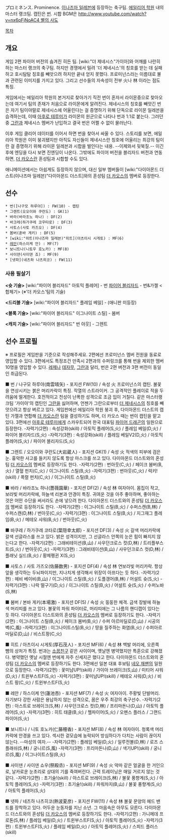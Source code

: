 プロミネンス. Prominence. [[이나즈마 일레븐]]에 등장하는 축구팀.
[[에일리어 학원]] 내의 마스터 랭크팀. 캡틴은 [[나구모 하루야|번]]. 시합 BGM은 [[http://www.youtube.com/watch?v=nx6pFjNoAC4 별의 사도]]

[[목차]]

== 개요 ==

게임 2편 파이어 버전의 숨겨진 히든 팀. [wiki:"더 제네시스"가이아]와 어깨를 나란히 하는 마스터 랭크의 축구팀. 하지만 경쟁에서 밀려 '더 제네시스'의 칭호를 받는 데 실패하고 호시탐탐 칭호를 빼앗으려 하지만 끝내 얻지 못했다. 프로미넌스라는 이름대로 불과 관련된 이미지를 가지고 있다. 그리고 선수들의 자속성이 전부 火나 林 이라는 점도 특징.

게임에서는 에일리아 학원의 본거지로 찾아가기 직전 번이 혼자서 라이몬중으로 찾아오는데 여기서 팀의 존재가 처음으로 라이몬에게 알려진다. 제네시스의 칭호를 빼앗긴 번은 자기 팀이야말로 제네시스에 어울린다는 걸 증명하기 위해 단독으로 라이몬 일레븐을 습격하는데, 이때 [[아후로 테루미]]가 라이몬의 원군으로 나타나 번과 1:1로 붙는다. 그러던 중 [[키야마 히로토|그란]]과 제네시스 멤버가 난입하고 결국 번은 어쩔 수 없이 물러난다.

이후 게임 클리어 데이터를 이어서 하면 번을 찾아서 싸울 수 있다. 스토리를 보면, 에일리아 학원은 이미 붕괴됐지만 아직도 자신들이 제네시스란 칭호에 어울리는 최강의 팀이란 걸 증명하기 위해 라이몬 일레븐과 시합을 벌인다는 내용. --이제와서 뒷북질.-- 이긴 후에 엔딩을 다시 보면 진엔딩이 나온다. 그밖에도 파이어 버전을 블리자드 버전과 연동하면, [[더 카오스]]란 혼성팀과 시합할 수도 있다.

애니메이션에서는 아쉽게도 등장하지 않으며, 대신 일부 멤버들이 [wiki:"다이아몬드 더스트(이나즈마 일레븐)"다이아몬드 더스트]와의 혼성팀 [[더 카오스]]의 멤버로 등장한다.

== 선수 ==
 * 번([나구모 하루야]) : FW(10) - 캡틴
 * 그렌트(오오이와 쿠란도) : GK(1)
 * 바라(바라조노 하나) : DF(2)
 * 바크레(하가쿠레 코우타로) : DF(3)
 * 사토스(사토 카즈오) : DF(4)
 * 봄버(혼바 게키) : DF(5)
 * [wiki:"히트(이나즈마 일레븐)"히트](아츠이시 시게토) : MF(6)
 * [[레안]](하스이케 안) : MF(7)
 * 보니트나(니토우 호노카) : MF(8)
 * 사이덴(사이덴 죠) : MF(9)
 * [넷파](네츠하 나츠히코) : FW(11)

=== 사용 필살기 ===
'''<슛 기술>'''
[wiki:"파이어 블리자드" 아토믹 플레어] - 번
[[파이어 블리자드]] - 번&가젤 <합체기> (※'더 카오스'팀의 기술) 

'''<드리블 기술>'''
[wiki:"파이어 블리자드" 플레임 베일] - (애니판 미등장)

'''<블록 기술>'''
[wiki:"파이어 블리자드" 이그나이트 스틸] - 봄버

'''<캐치 기술>'''
[wiki:"파이어 블리자드" 번 아웃] - 그렌트
== 선수 프로필 ==
※ 프로필은 게임판을 기준으로 작성해주세요. 2편에선 프로미넌스 멤버 전원을 동료로 영입할 수 있다. 3편에서도 특정조건 만족시 2편과의 수퍼링크를 통해 번을 제외한 멤버 10명을 영입할 수 있다. [[레제]]나 [[데자무]], [[그란]]과 달리, 번은 2편 버전과 3편 버전이 동일인 취급된다.

■ 번 / 나구모 하루야(南雲晴矢) - 포지션 FW(10) / 속성 火
프로미넌스의 캡틴. 불꽃을 연상시키는 붉은 머리카락이 특징. 작열의 스트라이커. 그 공격적인 플레이로 적을 두려움에 떨게한다. 호전적이고 천성이 난폭한 성격으로 조금 입이 거칠다. 같은 마스터랭크팀 '가이아'의 캡틴인 [[그란]]을 싫어하며, 언젠가 그란으로부터 [[더 제네시스]]의 칭호를 빼앗으려고 항상 벼르고 있다. 게임판에선 에일리아 학원 붕괴 후, 다이아몬드 더스트의 캡틴 가젤과 연합해 [[더 카오스]]란 팀을 결성하기도 하며, 더 카오스 때는 번이 캡틴을 맡고 있다. 3편에선 [[아후로 테루미]]에게 스카우트되어 한국 대표팀 [[파이어 드래곤]]의 일원으로 등장한다.
-자력기(2편) : 속성강화(skill) / 아토믹 플레어(S,火) / 플레임 베일(D,火) / 파이어 블리자드(S,火)
-자력기(3편) : 속성강화(skill) / 플레임 베일V2(D,火) / 아토믹 플레어(S,火) / 파이어 블리자드(S,火)

■ 그렌트 / 오오이와 쿠란도(大岩蔵人) - 포지션 GK(1) / 속성 火
적색의 피부에 검은 눈. 흉악한 사고를 들키지 않도록 항상 마스크를 쓰고 있다. 다이아몬드 더스트와의 혼성팀 [[더 카오스]]의 멤버로 등장하기도 한다.
-자력기(2편) : 번아웃(C,火) / 페이크 붐버(B,火) / 열혈 펀치(C,火) / 이그나이트 스틸(B,火)
-자력기(3편) : 번아웃(C,火) / 럭키!(skill) / 폭렬 펀치(C,火) / 이그나이트 스틸(B,火)

■ 바라 / 바라조노 하나(薔薇園華) - 포지션 DF(2) / 속성 林
여자아이. 몸집이 작고, 보라빛 머리카락에, 하늘색 리본과 안경이 특징. 귀여운 것을 아주 좋아하며, 좋아하는 것은 어떤 수단을 써서라도 손에 넣으려 한다.  다이아몬드 더스트와의 혼성팀 [[더 카오스]]의 멤버로 등장하기도 한다.
-자력기(2편) : 이그나이트 스틸(B,火) / 수퍼스캔(B,林) / 수퍼스캔(D,林) / 번아웃(C,火)
-자력기(3편) : 이그나이트 스틸(B,火) / 지그재그 플레임(B,火) / 메테오 샤워(B,火) / 번아웃(C,火)

■ 바쿠레 / 하가쿠레 코타로(葉隠幸太郎) - 포지션 DF(3) / 속성 火
갈색 머리카락에 갈색 선글라스를 쓰고 있다. 밝은 성격이지만, 그 선글라스 안쪽의 눈은 힘이 빠지지 않는다고 한다.
-자력기(2편) : 그래비테이션(B,山) / 사우던크로스 컷(D,林) / 트리플부스트(S,火) / 번아웃(C,火)
-자력기(3편) : 그래비테이션(B,山) / 사우던크로스 컷(D,林) / 플래닛 실드(B,火) / 황제펭귄 X(S,火)

■ 사토스 / 사토 가즈오(佐藤数男) - 포지션 DF(4) / 속성 林
연보라빛 머리카락. 항상 앞을 생각하는 두뇌파이지만, 지나치게 생각해서 위장이 아프다는 듯 하다.
-자력기(2편) : 헤비 베이비(B,山) / 이그나이트 스틸(B,火) / 도플갱어(B,林) / 어설트 슛(S,火)
-자력기(3편) : 나락 떨구기(D,火) / 이그나이트 스틸(B,火) / 어설트 슛(S,火) / 수퍼노바(S,林)

■ 봄버 / 본바 게키(本場激) - 포지션 DF(5) / 속성 火
뚱뚱한 체격. 금색 장발에 하늘색 머리띠를 쓰고 있다. 불꽃의 파워 파이터로, 머리띠에는 그 나름의 핸디캡이 있다는 듯 하다.  다이아몬드 더스트와의 혼성팀 [[더 카오스]]의 멤버로 등장하기도 한다.
-자력기(2편) : 이그나이트 스틸(B,火) / 페이크 봄버(B,火) / 수퍼 아르마딜로(D,山) / 시공의 벽(C,風)
-자력기(3편) : 이그나이트스틸(B,火) / 땅을 질주하는 화염(B,火) / 수퍼아르마딜로(D,山) / 비스트팡(C,火)

■ 히트 / 아츠이시 시게토(厚石茂人) - 포지션 MF(6) / 속성 林
백발 머리에, 오른쪽 뺨의 상처가 특징. 번과는 [[소꿉친구]] 같은 사이이며, 옛날엔 병약했지만 특훈으로 강해졌다. 병약했던 옛날 시절엔 번에게 자주 신세지곤 했다고 한다. 다이아몬드 더스트와의 혼성팀 [[더 카오스]]의 멤버로 등장하기도 한다. 3편에선 일본 대표 후보팀 [[네오 재팬]]의 일원으로 등장한다.
-자력기(2편) : 꽃미남UP!(skill) / 가이아 브레이크(S,山) / 미티어 샤워(D,火) / 트윈부스트F(S,火)
-자력기(3편) : 꽃미남UP!(skill) / 메테오 샤워(D,火) / 비스트 팡(C,火) / 트윈부스트F(S,火)

■ 레안 / 하스이케 안(蓮池杏) - 포지션 MF(7) / 속성 火
여자아이. 주황빛 단발머리. 자기보다 강한 사람은 용납하지 않는 성격으로, 꿈은 우주 최강의 축구선수.
-자력기(2편) : 아스트로 브레이크(S,林) / 사우던크로스 컷(D,林) / 프리마돈나(D,山) / 아토믹 플레어(S,火)
-자력기(3편) : 히트 태클(B,火) / 헬파이어(S,火) / 오펜스 플러스 / 그랜드 파이어(S,火)

■ 보니트나 / 니토 호노카(仁藤穂香) - 포지션 MF(8) / 속성 林
여자아이. 청록색 머리카락에 안경을 쓰고 있다. 섹시한 겉모습에 농락되어 방심하다가 다치는 사람이 끊이지 않는다. --마성의 여자.--
-자력기(2편) : 플레임 베일(D,火) / 일루전볼(D,林) / 로즈 스플래쉬(S,林) / 궁니르(S,風)
-자력기(3편) : 프리마돈나(D,山) / 색기UP!(skill) / 궁니르(S,風) / 이그나이트스틸(B,火)

■ 사이덴 / 사이덴 쇼우(祭殿丞) - 포지션 MF(9) / 속성 火
악마 같은 얼굴을 한 거인으로, 날카로운 눈초리로 상대의 기를 죽여버린다. 근력 트레이닝은 매일 거르지 않는 것 같다.
-자력기(2편) : 초기술!(skill) / 아스트로 브레이크(S,林) / 불꽃 풍향계(S,火) / 아토믹 플레어(S,火)
-자력기(3편) : 초기술!(skill) / 파워챠지(B,山) / 불꽃 풍향계(S,火) / 아토믹 플레어(S,火)

■ 넷파 / 네츠하 나츠히코(熱波夏彦) - 포지션 FW(11) / 속성 林
불꽃 문양의 헤드 밴드를 장착하고 있다. 어두운 눈동자를 지닌 소년. 그 마음속은 아무도 모른다. 다이아몬드 더스트와의 혼성팀 [[더 카오스]]의 멤버로 등장하기도 한다.
-자력기(2편) : 가니메데 프로톤(S,林) / 플레임 베일(D,火) / 트윈부스트F(S,火) / 아토믹 플레어(S,火) 
-자력기(3편) : 트윈부스트F(S,火) / 플레임 베일(D,火) / 아토믹 플레어(S,火) / 스피드 플러스(skill)

